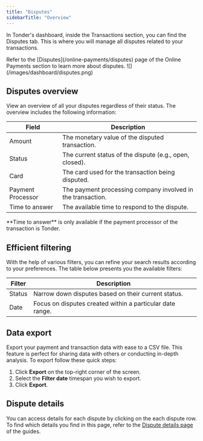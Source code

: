 ```yaml
---
title: "Disputes"
sidebarTitle: "Overview"
---
```


In Tonder's dashboard, inside the Transactions section, you can find  the Disputes tab.  This is where you will manage all disputes related to your transactions.

<Tip>
  Refer to the [Disputes](/online-payments/disputes) page of the Online Payments section to learn more about disputes.
</Tip>

<Frame>![](/images/dashboard/disputes.png)</Frame>

## Disputes overview

View an overview of all your disputes regardless of their status. The overview includes the following information:

| Field              | Description                                              |
|--------------------|----------------------------------------------------------|
| Amount             | The monetary value of the disputed transaction.          |
| Status             | The current status of the dispute (e.g., open, closed).  |
| Card               | The card used for the transaction being disputed.         |
| Payment Processor  | The payment processing company involved in the transaction. |
| Time to answer     | The available time to respond to the dispute.            |

<Tip>
  **Time to answer** is only available if the payment processor of the transaction is Tonder.
</Tip>

## Efficient filtering

With the help of various filters, you can refine your search results according to your preferences. The table below presents you the available filters:

| Filter            | Description                                                    |
|-------------------|----------------------------------------------------------------|
| Status            | Narrow down disputes based on their current status.         |
| Date              | Focus on disputes created within a particular date range.   |

## Data export

Export your payment and transaction data with ease to a CSV file. This feature is perfect for sharing data with others or conducting in-depth analysis. To export follow these quick steps:

1. Click **Export** on the top-right corner of the screen.
2. Select the **Filter date** timespan you wish to export.
3. Click **Export**.

## Dispute details

You can access details for each dispute by clicking on the each dispute row. To find which details you find in this page, refer to the [Dispute details page](./dispute-details) of the guides.